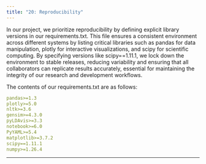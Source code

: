 ```yaml
---
title: "20: Reproducibility"
---
```


In our project, we prioritize reproducibility by defining explicit library versions in our requirements.txt. This file ensures a consistent environment across different systems by listing critical libraries such as pandas for data manipulation, plotly for interactive visualizations, and scipy for scientific computing. By specifying versions like scipy==1.11.1, we lock down the environment to stable releases, reducing variability and ensuring that all collaborators can replicate results accurately, essential for maintaining the integrity of our research and development workflows.

The contents of our requirements.txt are as follows:
```yaml
pandas>=1.3
plotly>=5.0
nltk>=3.6
gensim>=4.3.0
pyLDAvis>=3.3
notebook>=6.0  
PyYAML>=5.4
matplotlib>=3.7.2
scipy==1.11.1
numpy>=1.26.4
```

* * *
